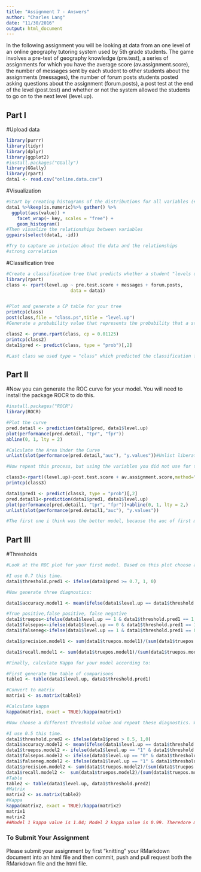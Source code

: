 ```yaml
---
title: "Assignment 7 - Answers"
author: "Charles Lang"
date: "11/30/2016"
output: html_document
---
```


In the following assignment you will be looking at data from an one level of an online geography tutoring system used by 5th grade students. The game involves a pre-test of geography knowledge (pre.test), a series of assignments for which you have the average score (av.assignment.score),  the number of messages sent by each student to other students about the assignments (messages), the number of forum posts students posted asking questions about the assignment (forum.posts), a post test at the end of the level (post.test) and whether or not the system allowed the students to go on to the next level (level.up).  

## Part I

#Upload data
```r
library(purrr)
library(tidyr)
library(dplyr)
library(ggplot2)
#install.packages("GGally")
library(GGally)
library(rpart)
data1 <- read.csv("online.data.csv")
```

#Visualization 
```r
#Start by creating histograms of the distributions for all variables (#HINT: look up "facet" in the ggplot documentation)
data1 %>%keep(is.numeric)%>% gather() %>% 
  ggplot(aes(value)) +
    facet_wrap(~ key, scales = "free") +
    geom_histogram()
#Then visualize the relationships between variables
ggpairs(select(data1, -id))

#Try to capture an intution about the data and the relationships
#strong correlation

```
#Classification tree
```r
#Create a classification tree that predicts whether a student "levels up" in the online course using three variables of your choice (As we did last time, set all controls to their minimums)
library(rpart)
class <- rpart(level.up ~ pre.test.score + messages + forum.posts,
                        data = data1)


#Plot and generate a CP table for your tree 
printcp(class)
post(class,file = "class.ps",title = "level.up")
#Generate a probability value that represents the probability that a student levels up based your classification tree 

class2 <- prune.rpart(class, cp = 0.01125)
printcp(class2)
data1$pred <- predict(class, type = "prob")[,2]

#Last class we used type = "class" which predicted the classification for us, this time we are using type = "prob" to see the probability that our classififcation is based on.
```
## Part II
#Now you can generate the ROC curve for your model. You will need to install the package ROCR to do this.
```r
#install.packages("ROCR")
library(ROCR)

#Plot the curve
pred.detail <- prediction(data1$pred, data1$level.up) 
plot(performance(pred.detail, "tpr", "fpr"))
abline(0, 1, lty = 2)

#Calculate the Area Under the Curve
unlist(slot(performance(pred.detail,"auc"), "y.values"))#Unlist liberates the AUC value from the "performance" object created by ROCR

#Now repeat this process, but using the variables you did not use for the previous model and compare the plots & results of your two models. Which one do you think was the better model? Why?

class3<-rpart((level.up)~post.test.score + av.assignment.score,method="class",data=data1)
printcp(class3)

data1$pred1 <- predict(class3, type = "prob")[,2] 
pred.detail1<-prediction(data1$pred1, data1$level.up)
plot(performance(pred.detail1, "tpr", "fpr"))+abline(0, 1, lty = 2,)
unlist(slot(performance(pred.detail1,"auc"), "y.values"))

#The first one i think was the better model, because the auc of first model is higher.

```
## Part III
#Thresholds
```r
#Look at the ROC plot for your first model. Based on this plot choose a probability threshold that balances capturing the most correct predictions against false positives. Then generate a new variable in your data set that classifies each student according to your chosen threshold.

#I use 0.7 this time.
data1$threshold.pred1 <- ifelse(data1$pred >= 0.7, 1, 0)

#Now generate three diagnostics:

data1$accuracy.model1 <- mean(ifelse(data1$level.up == data1$threshold.pred1, 1, 0))

#True positive,false positive, false negative
data1$truepos<-ifelse(data1$level.up == 1 & data1$threshold.pred1 == 1,1,0)
data1$falsepos<-ifelse(data1$level.up == 0 & data1$threshold.pred1 == 1,1,0)
data1$falseneg<-ifelse(data1$level.up == 1 & data1$threshold.pred1 == 0,1,0)

data1$precision.model1 <- sum(data1$truepos.model1)/(sum(data1$truepos.model1) + sum(data1$falsepos.model1))

data1$recall.model1 <- sum(data1$truepos.model1)/(sum(data1$truepos.model1) + sum(data1$falseneg.model1))

#Finally, calculate Kappa for your model according to:

#First generate the table of comparisons
table1 <- table(data1$level.up, data1$threshold.pred1)

#Convert to matrix
matrix1 <- as.matrix(table1)

#Calculate kappa
kappa(matrix1, exact = TRUE)/kappa(matrix1)

#Now choose a different threshold value and repeat these diagnostics. What conclusions can you draw about your two thresholds?

#I use 0.5 this time.
data1$threshold.pred2 <- ifelse(data1$pred > 0.5, 1,0)
data1$accuracy.model2 <- mean(ifelse(data1$level.up == data1$threshold.pred2, 1, 0))
data1$truepos.model2 <- ifelse(data1$level.up == "1" & data1$threshold.pred2 == "1", 1, 0)
data1$falsepos.model2 <- ifelse(data1$level.up == "0" & data1$threshold.pred2 == "1", 1,0)
data1$falseneg.model2 <- ifelse(data1$level.up == "1" & data1$threshold.pred2 == "0", 1,0)
data1$precision.model2 <- sum(data1$truepos.model2)/(sum(data1$truepos.model2) + sum(data1$falsepos.model2))
data1$recall.model2 <-  sum(data1$truepos.model2)/(sum(data1$truepos.model2) + sum(data1$falseneg.model2))
#Table
table2 <- table(data1$level.up, data1$threshold.pred2)
#Matrix
matrix2 <- as.matrix(table2)
#Kappa
kappa(matrix2, exact = TRUE)/kappa(matrix2)
matrix1
matrix2
##Model 1 kappa value is 1.04; Model 2 kappa value is 0.99. Theredore model 2 is better.

```

### To Submit Your Assignment

Please submit your assignment by first "knitting" your RMarkdown document into an html file and then commit, push and pull request both the RMarkdown file and the html file.
